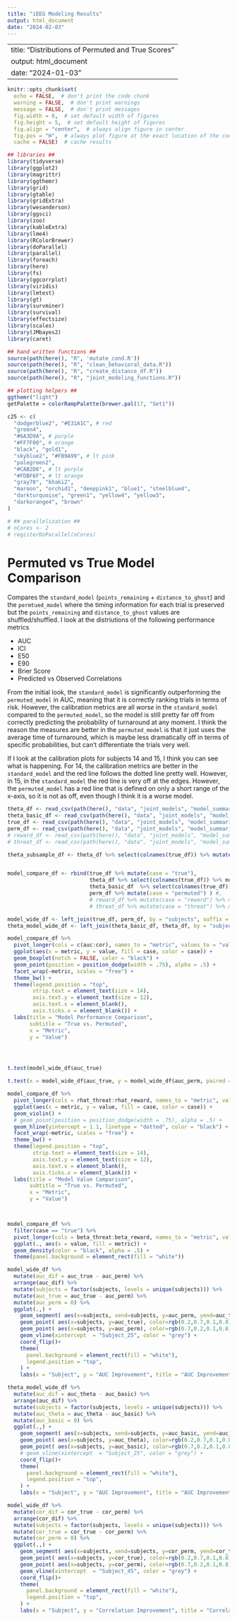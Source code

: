 ```yaml
---
title: "iEEG Modeling Results"
output: html_document
date: "2024-02-03"
---
```

---
title: "Distributions of Permuted and True Scores"
output: html_document
date: "2024-01-03"
---


```r
knitr::opts_chunk$set(
  echo = FALSE,  # don't print the code chunk
  warning = FALSE,  # don't print warnings
  message = FALSE,  # don't print messages
  fig.width = 8,  # set default width of figures
  fig.height = 5,  # set default height of figures
  fig.align = "center",  # always align figure in center
  fig.pos = "H",  # always plot figure at the exact location of the code chunk
  cache = FALSE)  # cache results

## libraries ##
library(tidyverse)
library(ggplot2)
library(magrittr)
library(ggthemr)
library(grid)
library(gtable)
library(gridExtra)
library(wesanderson)
library(ggsci)
library(zoo)
library(kableExtra)
library(lme4)
library(RColorBrewer)
library(doParallel)
library(parallel)
library(foreach)
library(here)
library(fs)
library(ggcorrplot)
library(viridis)
library(lmtest)
library(gt)
library(survminer)
library(survival)
library(effectsize)
library(scales)
library(JMbayes2)
library(caret)

## hand written functions ##
source(path(here(), "R", 'mutate_cond.R'))
source(path(here(), "R", "clean_behavioral_data.R"))
source(path(here(), "R", "create_distance_df.R"))
source(path(here(), "R", "joint_modeling_functions.R"))

## plotting helpers ##
ggthemr("light")
getPalette = colorRampPalette(brewer.pal(17, "Set1"))

c25 <- c(
  "dodgerblue2", "#E31A1C", # red
  "green4",
  "#6A3D9A", # purple
  "#FF7F00", # orange
  "black", "gold1",
  "skyblue2", "#FB9A99", # lt pink
  "palegreen2",
  "#CAB2D6", # lt purple
  "#FDBF6F", # lt orange
  "gray70", "khaki2",
  "maroon", "orchid1", "deeppink1", "blue1", "steelblue4",
  "darkturquoise", "green1", "yellow4", "yellow3",
  "darkorange4", "brown"
)

# ## parallelization ##
# nCores <- 2
# registerDoParallel(nCores)

```


# Permuted vs True Model Comparison

Compares the `standard_model` (`points_remaining` + `distance_to_ghost`) and the `permtued_model` where the timing information for each trial is preserved but the `points_remaining` and `distance_to_ghost` values are shuffled/shuffled. I look at the distriutions of the following performance metrics

 * AUC
 * ICI
 * E50
 * E90
 * Brier Score
 * Predicted vs Observed Correlations
 
 From the initial look, the `standard_model` is significantly outperforming the `permuted_model` in AUC, meaning that it is correctly ranking trials in terms of risk. However, the calibration metrics are all *worse* in the `standard_model` compared to the `permuted_model`, so the model is still pretty far off from correctly predicting the probability of turnaround at any moment. I think the reason the measures are better in the `permuted_model` is that it just uses the average time of turnaround, which is maybe less dramatically off in terms of specific probabilities, but can't differentiate the trials very well. 
 
 If I look at the calibration plots for subjects 14 and 15, I think you can see what is happening. For 14, the calibration metrics are better in the `standard_model` and the red line follows the dotted line pretty well. However, in 15, in the `standard_model` the red line is very off at the edges. However, the `permuted_model` has a red line that is defined on only a short range of the x-axis, so it is not as off, even though I think it is a worse model. 



```r

theta_df <- read_csv(path(here(), "data", "joint_models", "model_summaries", "theta_ieeg_df.csv"))
theta_basic_df <- read_csv(path(here(), "data", "joint_models", "model_summaries", "theta_basic_ieeg_df.csv"))
true_df <- read_csv(path(here(), "data", "joint_models", "model_summaries", "true_ieeg_df.csv"))
perm_df <- read_csv(path(here(), "data", "joint_models", "model_summaries", "perm_ieeg_df.csv"))
# reward_df <- read_csv(path(here(), "data", "joint_models", "model_summaries", "reward_df.csv"))
# threat_df <- read_csv(path(here(), "data", "joint_models", "model_summaries", "threat_df.csv"))

theta_subsample_df <- theta_df %>% select(colnames(true_df)) %>% mutate(case = "theta") 


model_compare_df <- rbind(true_df %>% mutate(case = "true"),
                          theta_df %>% select(colnames(true_df)) %>% mutate(case = "theta") ,
                          theta_basic_df  %>% select(colnames(true_df)) %>% mutate(case = "theta_basic"),
                          perm_df %>% mutate(case = "permuted") ) #,
                          # reward_df %>% mutate(case = "reward") %>% mutate(rhat_threat = NA) %>% mutate(p_threat = NA) %>% mutate(beta_threat = NA),
                          # threat_df %>% mutate(case = "threat") %>% mutate(rhat_reward = NA) %>% mutate(p_reward = NA) %>% mutate(beta_reward = NA))

model_wide_df <- left_join(true_df, perm_df, by = "subjects", suffix = c("_true", "_perm"))
theta_model_wide_df <- left_join(theta_basic_df, theta_df, by = "subjects", suffix = c("_basic", "_theta"))


```



```r

model_compare_df %>%
  pivot_longer(cols = c(auc:cor), names_to = "metric", values_to = "value") %>%
  ggplot(aes(x = metric, y = value, fill = case, color = case)) +
  geom_boxplot(notch = FALSE, color = "black") +
  geom_point(position = position_dodge(width = .75), alpha = .5) +
  facet_wrap(~metric, scales = "free") +
  theme_bw() +
  theme(legend.position = "top", 
        strip.text = element_text(size = 14),
        axis.text.y = element_text(size = 12),
        axis.text.x = element_blank(),
        axis.ticks.x = element_blank()) +
  labs(title = "Model Performance Comparison",
       subtitle = "True vs. Permuted",
       x = "Metric",
       y = "Value")





```

```r

t.test(model_wide_df$auc_true)

t.test(x = model_wide_df$auc_true, y = model_wide_df$auc_perm, paired = TRUE)

```


```r


model_compare_df %>%
  pivot_longer(cols = rhat_threat:rhat_reward, names_to = "metric", values_to = "value") %>%
  ggplot(aes(x = metric, y = value, fill = case, color = case)) +
  geom_violin() +
  # geom_point(position = position_dodge(width = .75), alpha = .5) +
  geom_hline(yintercept = 1.1, linetype = "dotted", color = "black") +
  facet_wrap(~metric, scales = "free") +
  theme_bw() +
  theme(legend.position = "top", 
        strip.text = element_text(size = 14),
        axis.text.y = element_text(size = 12),
        axis.text.x = element_blank(),
        axis.ticks.x = element_blank()) +
  labs(title = "Model Value Comparison",
       subtitle = "True vs. Permuted",
       x = "Metric",
       y = "Value")



model_compare_df %>%
  filter(case == "true") %>%
  pivot_longer(cols = beta_threat:beta_reward, names_to = "metric", values_to = "value") %>%
  ggplot(., aes(x = value, fill = metric)) +
  geom_density(color = "black", alpha = .5) +
  theme(panel.background = element_rect(fill = "white"))


```


```r

model_wide_df %>%
  mutate(auc_dif = auc_true - auc_perm) %>%
  arrange(auc_dif) %>%
  mutate(subjects = factor(subjects, levels = unique(subjects))) %>%
  mutate(auc_true = auc_true - auc_perm) %>%
  mutate(auc_perm = 0) %>%
  ggplot(.,) +
    geom_segment( aes(x=subjects, xend=subjects, y=auc_perm, yend=auc_true), color="black") +
    geom_point( aes(x=subjects, y=auc_true), color=rgb(0.2,0.7,0.1,0.8), size=3 ) + # green true
    geom_point( aes(x=subjects, y=auc_perm), color=rgb(0.7,0.2,0.1,0.8), size=3 ) +
    geom_vline(xintercept  = "Subject_25", color = "grey") +
    coord_flip()+
    theme(
      panel.background = element_rect(fill = "white"),
      legend.position = "top",
    ) +
    labs(x = "Subject", y = "AUC Improvement", title = "AUC Improvement", subtitle = "Green = True, Red = Permuted")


```

```r

theta_model_wide_df %>%
  mutate(auc_dif = auc_theta - auc_basic) %>%
  arrange(auc_dif) %>%
  mutate(subjects = factor(subjects, levels = unique(subjects))) %>%
  mutate(auc_theta = auc_theta - auc_basic) %>%
  mutate(auc_basic = 0) %>%
  ggplot(.,) +
    geom_segment( aes(x=subjects, xend=subjects, y=auc_basic, yend=auc_theta), color="black") +
    geom_point( aes(x=subjects, y=auc_theta), color=rgb(0.2,0.7,0.1,0.8), size=3 ) + # green true
    geom_point( aes(x=subjects, y=auc_basic), color=rgb(0.7,0.2,0.1,0.8), size=3 ) +
    # geom_vline(xintercept  = "Subject_25", color = "grey") +
    coord_flip()+
    theme(
      panel.background = element_rect(fill = "white"),
      legend.position = "top",
    ) +
    labs(x = "Subject", y = "AUC Improvement", title = "AUC Improvement", subtitle = "Green = True, Red = Permuted")


```


```r

model_wide_df %>%
  mutate(cor_dif = cor_true - cor_perm) %>%
  arrange(cor_dif) %>%
  mutate(subjects = factor(subjects, levels = unique(subjects))) %>%
  mutate(cor_true = cor_true - cor_perm) %>%
  mutate(cor_perm = 0) %>%
  ggplot(.,) +
    geom_segment( aes(x=subjects, xend=subjects, y=cor_perm, yend=cor_true), color="black") +
    geom_point( aes(x=subjects, y=cor_true), color=rgb(0.2,0.7,0.1,0.8), size=3 ) + # green true
    geom_point( aes(x=subjects, y=cor_perm), color=rgb(0.7,0.2,0.1,0.8), size=3 ) +
    geom_vline(xintercept  = "Subject_45", color = "grey") +
    coord_flip()+
    theme(
      panel.background = element_rect(fill = "white"),
      legend.position = "top",
    ) +
    labs(x = "Subject", y = "Correlation Improvement", title = "Correlation Improvement", subtitle = "Green = True, Red = Permuted")


```



